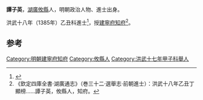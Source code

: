 '''譚子英'''，[[湖广布政司|湖廣]][[攸縣|攸縣]]人，明朝政治人物、進士出身。

洪武十八年（1385年）乙丑科進士<ref>{{cite journal|author1=邱进春|title=洪武十八年榜进士考实——几种科举史料的对比研究|journal=文献季刊|date=2008|pages=47-58}}</ref>，授[[建寧府|建寧府]][[知府|知府]]<ref>《欽定四庫全書·湖廣通志》（巻三十二·選舉志·前朝進士）：洪武十八年乙丑丁顯榜……譚子英，攸縣人，知府。</ref>。

==参考==
{{reflist}}
{{明朝人物小作品}}
{{洪武十八年乙丑科殿試金榜}}
{{DEFAULTSORT:Tan譚}}
[[Category:明朝建寧府知府|Category:明朝建寧府知府]]
[[Category:攸縣人|Category:攸縣人]]
[[Category:洪武十七年甲子科舉人|Category:洪武十七年甲子科舉人]]